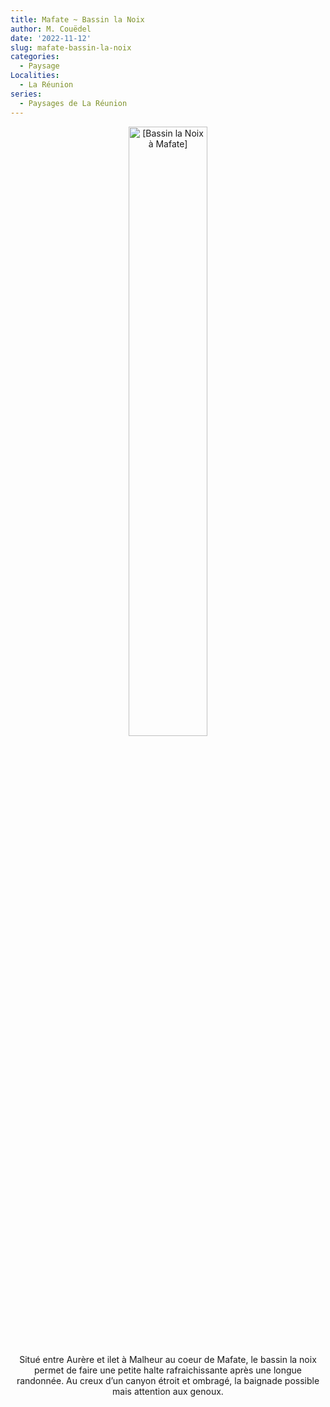 ```yaml
---
title: Mafate ~ Bassin la Noix
author: M. Couëdel
date: '2022-11-12'
slug: mafate-bassin-la-noix
categories:
  - Paysage
Localities:
  - La Réunion
series:
  - Paysages de La Réunion
---
```

<center>
<img alt="[Bassin la Noix à Mafate]" src="reunion-bassin-la-noix-featured-image.jpg" width=50%> 

Situé entre Aurère et ilet à Malheur au coeur de Mafate, le bassin la noix permet de faire une petite halte rafraichissante après une longue randonnée. Au creux d'un canyon étroit et ombragé, la baignade possible mais attention aux genoux.
 
</center>

